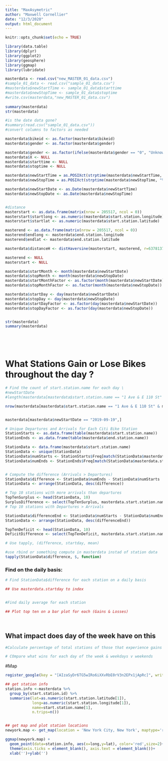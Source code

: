 ```yaml
---
title: "MaxAsymetric"
author: "Maxwell Cornellier"
date: "12/3/2020"
output: html_document
---
```


```r
knitr::opts_chunk$set(echo = TRUE)
```


```r
library(data.table)
library(dplyr)
library(ggplot2)
library(geosphere)
library(ggmap)
library(lubridate)
```


```r
masterdata <- read.csv("new_MASTER_01_data.csv")
#sample_01_data <- read.csv("sample_01_data.csv")
#masterdata$newStartTime <- sample_01_data$starttime
#masterdata$newStopTime <- sample_01_data$stoptime
#write.csv(masterdata,"new_MASTER_01_data.csv")
  
summary(masterdata)
str(masterdata)

#is the date data gone?
#summary(read.csv("sample_01_data.csv"))
#convert columns to factors as needed

masterdata$bikeid <- as.factor(masterdata$bikeid)
masterdata$gender <- as.factor(masterdata$gender)

masterdata$gender <- as.factor(ifelse(masterdata$gender == "0", "Unknown", ifelse(masterdata$gender == "1", "Male", "Female")))
masterdata$X <- NULL
masterdata$starttime <- NULL
masterdata$stoptime <- NULL

masterdata$newStartTime = as.POSIXct(strptime(masterdata$newStartTime, "%Y-%m-%d %H:%M:%S"))
masterdata$newStopTime = as.POSIXct(strptime(masterdata$newStopTime, "%Y-%m-%d %H:%M:%S"))

masterdata$newStartDate <- as.Date(masterdata$newStartTime)
masterdata$newStopDate <- as.Date(masterdata$newStopTime)


#distance
masterstart <- as.data.frame(matrix(nrow = 205517, ncol = 0))
masterstart$startlong <- as.numeric(masterdata$start.station.longitude)
masterstart$startlat <- as.numeric(masterdata$start.station.latitude)

masterend <- as.data.frame(matrix(nrow = 205517, ncol = 0))
masterend$endlong <- masterdata$end.station.longitude
masterend$endlat <- masterdata$end.station.latitude

masterdata$distanceH <- distHaversine(masterstart, masterend, r=6378137)

masterend <- NULL
masterstart <- NULL

masterdata$startMonth <- month(masterdata$newStartDate)
masterdata$stopMonth <- month(masterdata$newStopDate)
masterdata$startMonthFactor <- as.factor(month(masterdata$newStartDate))
masterdata$stopMonthFactor <- as.factor(month(masterdata$newStopDate))

masterdata$startDay <- day(masterdata$newStartDate)
masterdata$stopDay <- day(masterdata$newStopDate)
masterdata$startDayFactor <- as.factor(day(masterdata$newStartDate))
masterdata$stopDayFactor <- as.factor(day(masterdata$newStopDate))


str(masterdata)
summary(masterdata)






```


# What Stations Gain or Lose Bikes throughout the day ? 

```r
# Find the count of start.station.name for each day \
#newStartDate
#length(masterdata[masterdata$start.station.name == "1 Ave & E 110 St" & masterdata$newStartDate == "2019-09-19",]$tripduration)

nrow(masterdata[masterdata$start.station.name == "1 Ave & E 110 St" & masterdata$newStartDate == "2019-09-19",]) - nrow(masterdata[masterdata$end.station.name == "1 Ave & E 110 St" & masterdata$newStopDate == "2019-09-19",])


masterdata[masterdata$newStartDate == "2019-09-19",]

# Unique Departures and Arrivals for Each Citi Bike Station
StationStarts <- as.data.frame(table(masterdata$start.station.name))
StationEnds <- as.data.frame(table(masterdata$end.station.name))

StationData <- data.frame(masterdata$start.station.name)
StationData <- unique(StationData)
StationData$numStarts <- StationStarts$Freq[match(StationData$masterdata.start.station.name, StationStarts$Var1)]
StationData$numEnds <- StationEnds$Freq[match(StationData$masterdata.start.station.name, StationEnds$Var1)]


# Compute the difference (Arrivals > Departures)
StationData$difference <- StationData$numEnds - StationData$numStarts
StationData <- arrange(StationData, desc(difference))

# Top 10 stations with more arrivals than departures 
TopTenSurplus <- head(StationData, 10)
SurplusDifference <- select(TopTenSurplus, masterdata.start.station.name, difference)
# Top 10 stations with Departures > Arrivals 

StationData$differenceEnd <- StationData$numStarts - StationData$numEnds
StationData <- arrange(StationData, desc(differenceEnd))

TopTenDeficit <- head(StationData, 10)
DeficitDifference <- select(TopTenDeficit, masterdata.start.station.name, differenceEnd)

# Use tapply, (difference, startday, mean)

#use rbind or something compute in masterdata instad of station data 
tapply(StationData$difference, $, function)

```


### Find on the daily basis: 

```r

# Find StationData$difference for each station on a daily basis 

## Use masterdata.startday to index 


#Find daily average for each station 

## Plot top ten on a bar plot for each (Gains & Losses)




```

## What impact does day of the week have on this 

```r

#Calculate percentage of total stations of those that experience gains or losses each day on average , find dominant 

# COmpare what wins for each day of the week & weekdays v weekends 


```


#Map 
```r

register_google(key = "[AIzaSyDr6TG5wIRo6iXXvRbE0rV3n2EPx1jApRc]", write = TRUE )

## get station info
station.info <-masterdata %>%
  group_by(start.station.id) %>%
  summarise(lat=as.numeric(start.station.latitude[1]),
            long=as.numeric(start.station.longitude[1]),
            name=start.station.name[1],
            n.trips=n())


## get map and plot station locations 
newyork.map <- get_map(location = 'New York City, New York', maptype='roadmap', color='bw',source='google',zoom=13)

ggmap(newyork.map) + 
  geom_point(data=station.info, aes(x=long,y=lat), color='red',size=2)+
  theme(axis.ticks = element_blank(), axis.text = element_blank())+
  xlab('')+ylab('')
```



